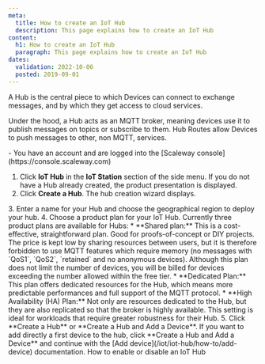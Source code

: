 ```yaml
---
meta:
  title: How to create an IoT Hub
  description: This page explains how to create an IoT Hub
content:
  h1: How to create an IoT Hub
  paragraph: This page explains how to create an IoT Hub
dates:
  validation: 2022-10-06
  posted: 2019-09-01
---
```


A Hub is the central piece to which Devices can connect to exchange messages, and by which they get access to cloud services.

Under the hood, a Hub acts as an MQTT broker, meaning devices use it to publish messages on topics or subscribe to them. Hub Routes allow Devices to push messages to other, non MQTT, services.

<Message type="requirement">
- You have an account and are logged into the [Scaleway console](https://console.scaleway.com)
</Message>

1. Click **IoT Hub** in the **IoT Station** section of the side menu. If you do not have a Hub already created, the product presentation is displayed.
2. Click **Create a Hub**. The hub creation wizard displays.
  <Lightbox src="assets/scaleway-iothub_create.webp" alt="Create IoT Hub" />
3. Enter a name for your Hub and choose the geographical region to deploy your hub. 
4. Choose a product plan for your IoT Hub. Currently three product plans are available for Hubs:
    * **Shared plan:** This is a cost-effective, straightforward plan. Good for proofs-of-concept or DIY projects. The price is kept low by sharing resources between users, but it is therefore forbidden to use MQTT features which require memory (no messages with `QoS1`, `QoS2`, `retained` and no anonymous devices). Although this plan does not limit the number of devices, you will be billed for devices exceeding the number allowed within the free tier.
    * **Dedicated Plan:** This plan offers dedicated resources for the Hub, which means more predictable performances and full support of the MQTT protocol.
    * **High Availability (HA) Plan:** Not only are resources dedicated to the Hub, but they are also replicated so that the broker is highly available. This setting is ideal for workloads that require greater robustness for their Hub.
5. Click **Create a Hub** or **Create a Hub and Add a Device**.
<Message type="note">
If you want to add directly a first device to the hub, click **Create a Hub and Add a Device** and continue with the [Add device](/iot/iot-hub/how-to/add-device) documentation.
</Message>


<Navigation title="See Also">
  <NextButton to="/iot/iot-hub/how-to/enable-disable-hub/">How to enable or disable an IoT Hub</NextButton>
</Navigation>
